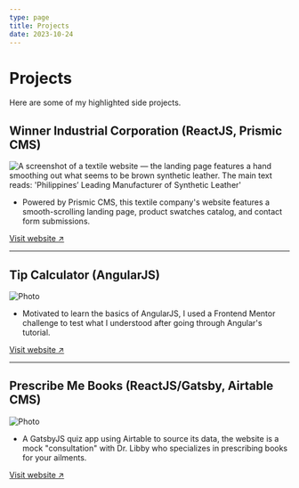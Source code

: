 ```yaml
---
type: page
title: Projects
date: 2023-10-24
---
```


# Projects

Here are some of my highlighted side projects.


## Winner Industrial Corporation (ReactJS, Prismic CMS)

<Image
  src="/images/winner-industrial.webp"
  alt="A screenshot of a textile website — the landing page features a hand smoothing out what seems to be brown synthetic leather. The main text reads: 'Philippines’ Leading Manufacturer of Synthetic Leather'"
  priority
  width={1440}
  height={740}
  className="next-image"
/>

- Powered by Prismic CMS, this textile company's website features a smooth-scrolling landing page, product swatches catalog, and contact form submissions.

<a href="https://winnerindustrialcorp.netlify.app/" target="_blank" rel="noopener noreferrer">Visit website ↗</a>

---

## Tip Calculator (AngularJS)

<Image
  src="/images/tip-calc.webp"
  alt="Photo"
  width={1440}
  height={740}
  priority
  className="next-image"
/>

- Motivated to learn the basics of AngularJS, I used a Frontend Mentor challenge to test what I understood after going through Angular's tutorial.

<a href="https://tip-calc.caye.codes/" target="_blank" rel="noopener noreferrer">Visit website ↗</a>

---

## Prescribe Me Books (ReactJS/Gatsby, Airtable CMS)

<Image
  src="/images/prescribe-me-books.webp"
  alt="Photo"
  width={1440}
  height={740}
  priority
  className="next-image"
/>

- A GatsbyJS quiz app using Airtable to source its data, the website is a mock "consultation" with Dr. Libby who specializes in prescribing books for your ailments.

<a href="https://prescribemebooks.caye.codes/" target="_blank" rel="noopener noreferrer">Visit website ↗</a>
